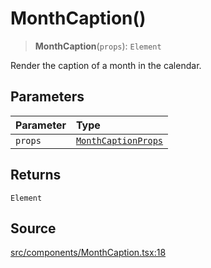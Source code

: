 # MonthCaption()

<a id="undefined" name="undefined"></a>

> **MonthCaption**(`props`): `Element`

Render the caption of a month in the calendar.

## Parameters

| Parameter | Type |
| :------ | :------ |
| `props` | [`MonthCaptionProps`](/docs/api/next/interfaces/MonthCaptionProps.md) |

## Returns

`Element`

## Source

[src/components/MonthCaption.tsx:18](https://github.com/gpbl/react-day-picker/blob/next/src/components/MonthCaption.tsx#L18)
